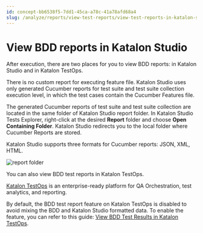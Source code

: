 ```yaml
---
id: concept-bb6538f5-7dd1-45ca-a78c-41a78afd68a4
slug: /analyze/reports/view-test-reports/view-test-reports-in-katalon-studio/view-bdd-reports-in-katalon-studio
---
```


# View BDD reports in Katalon Studio

After execution, there are two places for you to view BDD reports: in Katalon Studio and in Katalon TestOps.

There is no custom report for executing feature file. Katalon Studio uses only generated Cucumber reports for test suite and test suite collection execution level, in which the test cases contain the Cucumber Features file.

The generated Cucumber reports of test suite and test suite collection are located in the same folder of Katalon Studio report folder. In Katalon Studio Tests Explorer, right-click at the desired **Report** folder and choose **Open Containing Folder**. Katalon Studio redirects you to the local folder where Cucumber Reports are stored.

Katalon Studio supports three formats for Cucumber reports: JSON, XML, HTML.

<img src="/doc_images/Documents/Analyze/Reports/View_Test_Reports/View_test_reports_in_Studio/BDD-report-in-Studio/ks-840-cucumber-report-folder.png" width={750} alt="report folder" />

You can also view BDD test reports in Katalon TestOps.

[Katalon TestOps](https://docs.katalon.com/katalon-analytics/docs/overview.html) is an enterprise-ready platform for QA Orchestration, test analytics, and reporting.

By default, the BDD test report feature on Katalon TestOps is disabled to avoid mixing the BDD and Katalon Studio formatted data. To enable the feature, you can refer to this guide: [View BDD Test Results in Katalon TestOps](/analyze/reports/view-test-reports/view-test-reports-in-katalon-testops/view-bdd-test-results-in-testops).